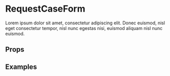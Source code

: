 

<Meta title="Forms/RequestCase" component={RequestCaseForm} />

# RequestCaseForm

Lorem ipsum dolor sit amet, consectetur adipiscing elit. Donec euismod, nisl eget consectetur tempor, nisl nunc egestas nisi, euismod aliquam nisl nunc euismod.

## Props

<ArgsTable of={RequestCaseForm} />

## Examples

<Canvas>
  <Story name="Default">
    <RequestCaseForm />
  </Story>
</Canvas>
